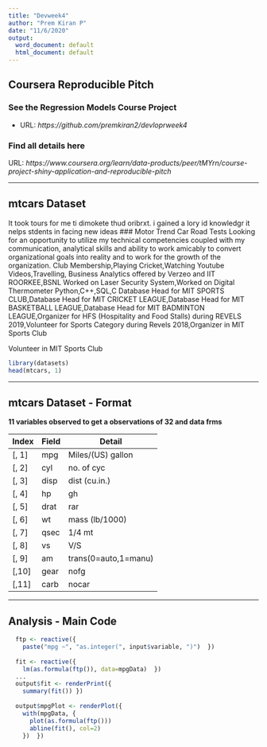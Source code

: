 ---
title: "Devweek4"
author: "Prem Kiran P"
date: "11/6/2020"
output:
  word_document: default
  html_document: default
---


## Coursera Reproducible Pitch

### See the Regression Models Course Project  

- URL: *https://github.com/premkiran2/devloprweek4*

### Find all details here
URL: *https://www.coursera.org/learn/data-products/peer/tMYrn/course-project-shiny-application-and-reproducible-pitch*

---

## mtcars Dataset
It took tours for me ti dimokete thud oribrxt.
i gained a lory id knowledgr
it nelps stdents in facing new ideas
### Motor Trend Car Road Tests
Looking for an opportunity to utilize my technical competencies coupled with my communication, analytical skills and ability to work amicably to convert organizational goals into reality and to work for the growth of the organization.
Club Membership,Playing Cricket,Watching Youtube Videos,Travelling,
Business Analytics offered by Verzeo and IIT ROORKEE,BSNL
Worked on Laser Security System,Worked on Digital Thermometer
Python,C++,SQL,C
Database Head for MIT SPORTS CLUB,Database Head for MIT CRICKET LEAGUE,Database Head for MIT BASKETBALL LEAGUE,Database Head for MIT BADMINTON LEAGUE,Organizer for HFS (Hospitality and Food Stalls) during REVELS 2019,Volunteer for Sports Category during Revels 2018,Organizer in MIT Sports Club

Volunteer in MIT Sports Club

```{r}
library(datasets)
head(mtcars, 1)
```
---

## mtcars Dataset - Format
**11 variables observed to get a observations of 32 and data frms**

| Index | Field | Detail |
------- | ----- | ------ |
| [, 1] | mpg | Miles/(US) gallon |
| [, 2]  | cyl | no. of cyc |
| [, 3]	| disp | dist (cu.in.) |
| [, 4]	| hp | gh |
| [, 5]	| drat | rar |
| [, 6]	| wt | mass (lb/1000) |
| [, 7]	| qsec | 1/4 mt |
| [, 8]	| vs | V/S |
| [, 9]	| am | trans(0=auto,1=manu) |
| [,10]	| gear | nofg |
| [,11]	| carb | nocar |

---

## Analysis - Main Code

```r
  ftp <- reactive({
    paste("mpg ~", "as.integer(", input$variable, ")")  })
  
  fit <- reactive({
    lm(as.formula(ftp()), data=mpgData)  })
  ...
  output$fit <- renderPrint({
    summary(fit()) })
  
  output$mpgPlot <- renderPlot({
    with(mpgData, {
      plot(as.formula(ftp()))
      abline(fit(), col=2)
    })  })
```

